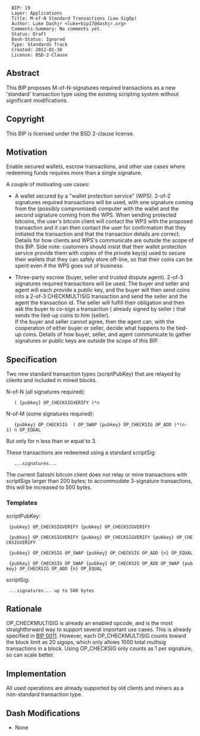 <pre>
  BIP: 19
  Layer: Applications
  Title: M-of-N Standard Transactions (Low SigOp)
  Author: Luke Dashjr <luke+bip17@dashjr.org>
  Comments-Summary: No comments yet.
  Status: Draft
  Dash-Status: Ignored
  Type: Standards Track
  Created: 2012-01-30
  License: BSD-2-Clause
</pre>

==Abstract==

This BIP proposes M-of-N-signatures required transactions as a new 'standard' transaction type using the existing scripting system without significant modifications.

==Copyright==

This BIP is licensed under the BSD 2-clause license.

==Motivation==

Enable secured wallets, escrow transactions, and other use cases where redeeming funds requires more than a single signature.

A couple of motivating use cases:

* A wallet secured by a "wallet protection service" (WPS).  2-of-2 signatures required transactions will be used, with one signature coming from the (possibly compromised) computer with the wallet and the second signature coming from the WPS. When sending protected bitcoins, the user's bitcoin client will contact the WPS with the proposed transaction and it can then contact the user for confirmation that they initiated the transaction and that the transaction details are correct. Details for how clients and WPS's communicate are outside the scope of this BIP. Side note: customers should insist that their wallet protection service provide them with copies of the private key(s) used to secure their wallets that they can safely store off-line, so that their coins can be spent even if the WPS goes out of business.

* Three-party escrow (buyer, seller and trusted dispute agent). 2-of-3 signatures required transactions will be used. The buyer and seller and agent will each provide a public key, and the buyer will then send coins into a 2-of-3 CHECKMULTISIG transaction and send the seller and the agent the transaction id. The seller will fulfill their obligation and then ask the buyer to co-sign a transaction ( already signed by seller ) that sends the tied-up coins to him (seller).<br />If the buyer and seller cannot agree, then the agent can, with the cooperation of either buyer or seller, decide what happens to the tied-up coins.  Details of how buyer, seller, and agent communicate to gather signatures or public keys are outside the scope of this BIP.

==Specification==

Two new standard transaction types (scriptPubKey) that are relayed by clients and included in mined blocks.

N-of-N (all signatures required):

    ( {pubkey} OP_CHECKSIGVERIFY )*n

N-of-M (some signatures required):

    {pubkey} OP_CHECKSIG  ( OP_SWAP {pubkey} OP_CHECKSIG OP_ADD )*(n-1) n OP_EQUAL

But only for n less than or equal to 3.

These transactions are redeemed using a standard scriptSig:
    ...signatures...

The current Satoshi bitcoin client does not relay or mine transactions with scriptSigs larger than 200 bytes; to accommodate 3-signature transactions, this will be increased to 500 bytes.

===Templates===
scriptPubKey:

  {pubkey} OP_CHECKSIGVERIFY {pubkey} OP_CHECKSIGVERIFY

  {pubkey} OP_CHECKSIGVERIFY {pubkey} OP_CHECKSIGVERIFY {pubkey} OP_CHECKSIGVERIFY

  {pubkey} OP_CHECKSIG OP_SWAP {pubkey} OP_CHECKSIG OP_ADD {n} OP_EQUAL

  {pubkey} OP_CHECKSIG OP_SWAP {pubkey} OP_CHECKSIG OP_ADD OP_SWAP {pubkey} OP_CHECKSIG OP_ADD {n} OP_EQUAL

scriptSig:

  ...signatures... up to 500 bytes

==Rationale==

OP_CHECKMULTISIG is already an enabled opcode, and is the most straightforward way to support several important use cases.
This is already specified in [[bip-0011.mediawiki|BIP 0011]].
However, each OP_CHECKMULTISIG counts toward the block limit as 20 sigops, which only allows 1000 total multisig transactions in a block.
Using OP_CHECKSIG only counts as 1 per signature, so can scale better.

==Implementation==

All used operations are already supported by old clients and miners as a non-standard transaction type.

==Dash Modifications==
* None
